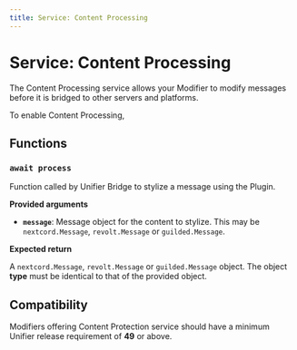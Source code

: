 ```yaml
---
title: Service: Content Processing
---
```


# Service: Content Processing

The Content Processing service allows your Modifier to modify messages before it is bridged to other servers and platforms.

To enable Content Processing,&#x20;

## Functions

### `await process`

Function called by Unifier Bridge to stylize a message using the Plugin.

**Provided arguments**

* **`message`**: Message object for the content to stylize. This may be `nextcord.Message`, `revolt.Message` or `guilded.Message`.

**Expected return**

A `nextcord.Message`, `revolt.Message` or `guilded.Message` object. The object **type** must be identical to that of the provided object.

## Compatibility

Modifiers offering Content Protection service should have a minimum Unifier release requirement of **49** or above.
